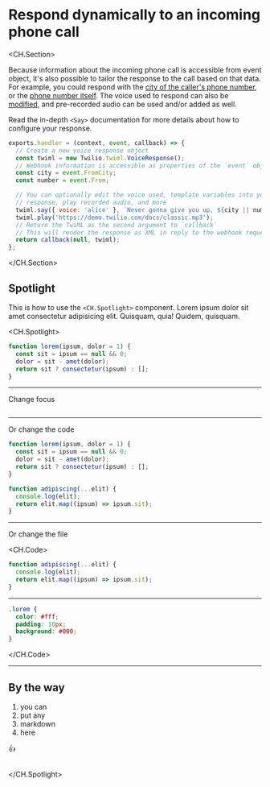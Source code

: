 # Respond dynamically to an incoming phone call

<CH.Section>

Because information about the incoming phone call is accessible from event object, it's also possible to tailor the response to the call based on that data. For example, you could respond with the [city of the caller's phone number](focus://5), or the [phone number itself](focus://6). The voice used to respond can also be [modified](focus://10[2:30]), and pre-recorded audio can be used and/or added as well.

Read the in-depth `<Say>` documentation for more details about how to configure your response.

```js dynamic-call-response.js
exports.handler = (context, event, callback) => {
  // Create a new voice response object
  const twiml = new Twilio.twiml.VoiceResponse();
  // Webhook information is accessible as properties of the `event` object
  const city = event.FromCity;
  const number = event.From;

  // You can optionally edit the voice used, template variables into your
  // response, play recorded audio, and more
  twiml.say({ voice: 'alice' }, `Never gonna give you up, ${city || number}`);
  twiml.play('https://demo.twilio.com/docs/classic.mp3');
  // Return the TwiML as the second argument to `callback`
  // This will render the response as XML in reply to the webhook request
  return callback(null, twiml);
};
```

</CH.Section>

## Spotlight

This is how to use the `<CH.Spotlight>` component. Lorem ipsum dolor sit amet consectetur adipisicing elit. Quisquam, quia! Quidem, quisquam.

<CH.Spotlight>

```js app.js
function lorem(ipsum, dolor = 1) {
  const sit = ipsum == null && 0;
  dolor = sit - amet(dolor);
  return sit ? consectetur(ipsum) : [];
}
```

---

Change focus

```js app.js focus=2:4

```

---

Or change the code

```js app.js focus=6:10
function lorem(ipsum, dolor = 1) {
  const sit = ipsum == null && 0;
  dolor = sit - amet(dolor);
  return sit ? consectetur(ipsum) : [];
}

function adipiscing(...elit) {
  console.log(elit);
  return elit.map((ipsum) => ipsum.sit);
}
```

---

Or change the file

<CH.Code>

```js app.js focus=1:4
function adipiscing(...elit) {
  console.log(elit);
  return elit.map((ipsum) => ipsum.sit);
}
```

---

```css styles.css
.lorem {
  color: #fff;
  padding: 10px;
  background: #000;
}
```

</CH.Code>

---

## By the way

1. you can
1. put any
1. markdown
1. here

👍

```js app.js

```

</CH.Spotlight>
